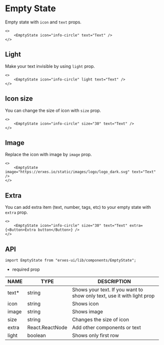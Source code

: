
<HeroPattern />

# Empty State
Empty state with `icon` and `text` props.

```tsx
<>
	<EmptyState icon="info-circle" text="Text" />
</>
```

## **Light**
Make your text invisible by using `light` prop.
```tsx
<>
	<EmptyState icon="info-circle" light text="Text" />
</>
```

## **Icon size**
You can change the size of icon with `size` prop.

```tsx
<>
	<EmptyState icon="info-circle" size="30" text="Text" />
</>
```

## **Image**
Replace the icon with image by `image` prop.

```tsx
<>
	<EmptyState image="https://erxes.io/static/images/logo/logo_dark.svg" text="Text" />
</>
```

## **Extra**
You can add extra item (text, number, tags, etc) to your empty state with `extra` prop.

```tsx
<>
	<EmptyState icon="info-circle" size="30" text="Text" extra={<Button>Extra button</Button>} />
</>
```

## **API**

```tsx
import EmptyState from "erxes-ui/lib/components/EmptyState";
```
* required prop

| NAME | TYPE | DESCRIPTION |
| ---| --- | ---|
| text*	 | string | Shows your text. If you want to show only text, use it with light prop |
| icon	 | string | Shows icon |
| image | string| Shows image |
| size | string | Changes the size of icon |
| extra	 | React.ReactNode | Add other components or text |
| light | boolean | Shows only first row|
